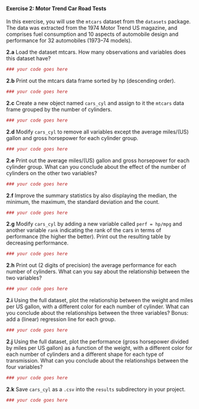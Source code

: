 #### Exercise 2: Motor Trend Car Road Tests

In this exercise, you will use the `mtcars` dataset from the `datasets` package. The data was extracted from the 1974 Motor Trend US magazine, and comprises fuel consumption and 10 aspects of automobile design and performance for 32 automobiles (1973–74 models).

__2.a__ Load the dataset mtcars. How many observations and variables does this dataset have?

```r

### your code goes here
```

__2.b__ Print out the mtcars data frame sorted by hp (descending order).

```r

### your code goes here

```

__2.c__ Create a new object named `cars_cyl` and assign to it the `mtcars` data frame grouped by the number of cylinders.

```r

### your code goes here

```

__2.d__ Modify `cars_cyl` to remove all variables except the average miles/(US) gallon and gross horsepower for each cylinder group.

```r

### your code goes here

```

__2.e__ Print out the average miles/(US) gallon and gross horsepower for each cylinder group.
What can you conclude about the effect of the number of cylinders on the other two variables?

```r

### your code goes here

```

__2.f__ Improve the summary statistics by also displaying the median, the minimum, the maximum, the standard deviation and the count.

```r

### your code goes here

```

__2.g__ Modify `cars_cyl` by adding a new variable called `perf = hp/mpg` and another
variable `rank` indicating the rank of the cars in terms of performance (the higher the better). 
Print out the resulting table by decreasing performance.

```r

### your code goes here

```

__2.h__ Print out (2 digits of precision) the average performance for each 
number of cylinders. What can you say about the relationship between the two variables?

```r

### your code goes here

```

__2.i__ Using the full dataset, plot the relationship between the weight and miles per US gallon, with a different color for each number of cylinder. What can you conclude about the relationships between the three variables? Bonus: add a (linear) regression line for each group.

```r

### your code goes here

```

__2.j__ Using the full dataset, plot the performance (gross horsepower divided by miles per US gallon) as a function of the weight, with a different color for each number of cylinders and a different shape for each type of transmission. What can you conclude about the relationships 
between the four variables?

```r

### your code goes here

```

__2.k__ Save `cars_cyl` as a `.csv` into the `results` subdirectory in your project.

```r

### your code goes here

```


